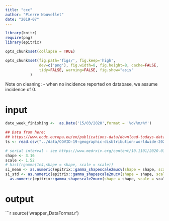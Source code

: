 ---
title: "ccc"
author: "Pierre Nouvellet"
date: "2019-07"
---

```{r options, include = FALSE, message = FALSE, warning = FALSE, error = FALSE}
library(knitr)
require(png)
library(epitrix)

opts_chunk$set(collapse = TRUE)

opts_chunk$set(fig.path='figs/', fig.keep='high', 
               dev=c('png'), fig.width=8, fig.height=8, cache=FALSE,
               tidy=FALSE, warning=FALSE, fig.show="asis"
 	       )

```


Note on cleaning:
- when no incidence reported on database, we assume incidence of 0.

# input

```{r}
date_week_finishing <-  as.Date('15/03/2020',format = '%d/%m/%Y')

## Data from here:
## https://www.ecdc.europa.eu/en/publications-data/download-todays-data-geographic-distribution-covid-19-cases-worldwide 
ts <- read.csv("../data/COVID-19-geographic-disbtribution-worldwide-2020-03-17.csv", stringsAsFactors=F)

# serial interval - see https://www.medrxiv.org/content/10.1101/2020.03.10.20033852v1.full.pdf
shape <- 3.16
scale <- 1.52
# hist(rgamma(1e4,shape = shape, scale = scale))
si_mean <- as.numeric(epitrix::gamma_shapescale2mucv(shape = shape, scale = scale)[1])
si_std <- as.numeric(epitrix::gamma_shapescale2mucv(shape = shape, scale = scale)[2])*
  as.numeric(epitrix::gamma_shapescale2mucv(shape = shape, scale = scale)[1])

```

# output

```{r}

source('wrapper_DataFormat.r')
